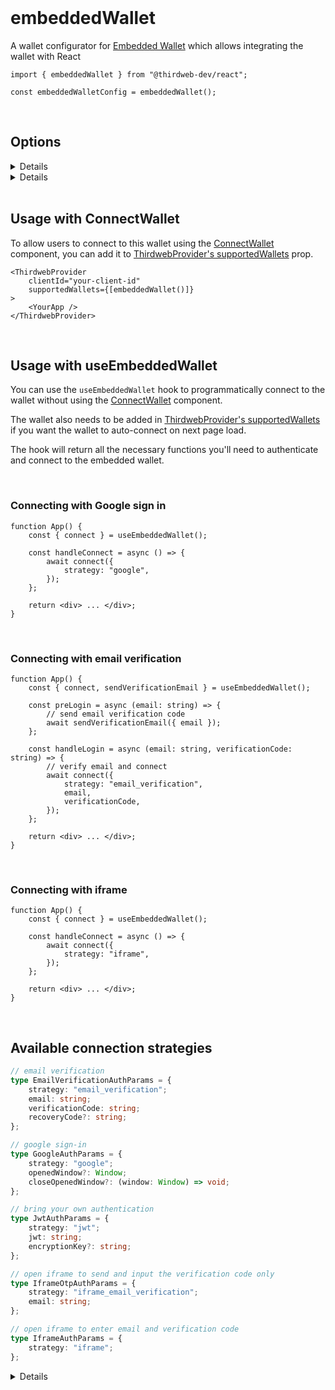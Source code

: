 
<WalletsBreadcrumb name="Embedded Wallet" slug="embedded-wallet" />
<br />

# embeddedWallet

A wallet configurator for [Embedded Wallet](/wallet/embedded-wallet) which allows integrating the wallet with React

```tsx
import { embeddedWallet } from "@thirdweb-dev/react";

const embeddedWalletConfig = embeddedWallet();
```

<CustomizeWalletConfigurator
	config="embeddedWalletConfig"
	configurator="embeddedWallet"
	connectUI="embeddedWalletConnectUI"
	selectUI="embeddedWalletSelectUI"
/>

<br />

## Options

<Details summary="auth" tags={['Optional']}>

Customize what authentication options to show to your users in the [ConnectWallet Modal](/react/react.connectwallet).

By default, email and Google sign in options are shown.

```ts
embeddedWallet({
	auth: {
		options: ["email", "google"],
	},
});
```

</Details>

<Details summary="recommended" tags={["Optional"]}>

Show this wallet as "recommended" in the [ConnectWallet Modal](/react/react.connectwallet).

```ts
embeddedWallet({
	recommended: true,
});
```

</Details>

<br />

## Usage with ConnectWallet

To allow users to connect to this wallet using the [ConnectWallet](/react/react.connectwallet) component, you can add it to [ThirdwebProvider's supportedWallets](/react/react.thirdwebprovider#supportedwallets-optional) prop.

```tsx
<ThirdwebProvider
	clientId="your-client-id"
	supportedWallets={[embeddedWallet()]}
>
	<YourApp />
</ThirdwebProvider>
```

<br />

## Usage with useEmbeddedWallet

You can use the `useEmbeddedWallet` hook to programmatically connect to the wallet without using the [ConnectWallet](/react/react.connectwallet) component.

The wallet also needs to be added in [ThirdwebProvider's supportedWallets](/react/react.thirdwebprovider#supportedwallets-optional) if you want the wallet to auto-connect on next page load.

The hook will return all the necessary functions you'll need to authenticate and connect to the embedded wallet.

<br />

### Connecting with Google sign in

```tsx
function App() {
	const { connect } = useEmbeddedWallet();

	const handleConnect = async () => {
		await connect({
			strategy: "google",
		});
	};

	return <div> ... </div>;
}
```

<br />

### Connecting with email verification

```tsx
function App() {
	const { connect, sendVerificationEmail } = useEmbeddedWallet();

	const preLogin = async (email: string) => {
		// send email verification code
		await sendVerificationEmail({ email });
	};

	const handleLogin = async (email: string, verificationCode: string) => {
		// verify email and connect
		await connect({
			strategy: "email_verification",
			email,
			verificationCode,
		});
	};

	return <div> ... </div>;
}
```

<br />

### Connecting with iframe

```tsx
function App() {
	const { connect } = useEmbeddedWallet();

	const handleConnect = async () => {
		await connect({
			strategy: "iframe",
		});
	};

	return <div> ... </div>;
}
```

<br />

## Available connection strategies

```ts
// email verification
type EmailVerificationAuthParams = {
	strategy: "email_verification";
	email: string;
	verificationCode: string;
	recoveryCode?: string;
};

// google sign-in
type GoogleAuthParams = {
	strategy: "google";
	openedWindow?: Window;
	closeOpenedWindow?: (window: Window) => void;
};

// bring your own authentication
type JwtAuthParams = {
	strategy: "jwt";
	jwt: string;
	encryptionKey?: string;
};

// open iframe to send and input the verification code only
type IframeOtpAuthParams = {
	strategy: "iframe_email_verification";
	email: string;
};

// open iframe to enter email and verification code
type IframeAuthParams = {
	strategy: "iframe";
};
```

<Details summary="chainId" tags={['Optional']}>

If `chainId` is provided, wallet will be connected to network with given `chainId`, else wallet will be connected to the `activeChain` by default.

</Details>
